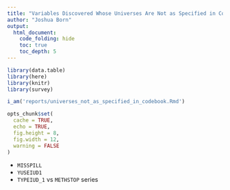 ```yaml
---
title: "Variables Discovered Whose Universes Are Not as Specified in Codebook"
author: "Joshua Born"
output:
  html_document:
    code_folding: hide
    toc: true
    toc_depth: 5
---
```


```r
library(data.table)
library(here)
library(knitr)
library(survey)

i_am('reports/universes_not_as_specified_in_codebook.Rmd')

opts_chunk$set(
  cache = TRUE,
  echo = TRUE,
  fig.height = 8,
  fig.width = 12,
  warning = FALSE
)
```

* `MISSPILL`
* `YUSEIUD1`
* `TYPEIUD_1` vs `METHSTOP` series
